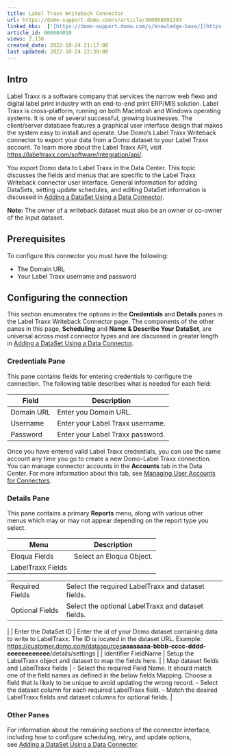 ```yaml
---
title: Label Traxx Writeback Connector
url: https://domo-support.domo.com/s/article/360058891393
linked_kbs:  ['[https://domo-support.domo.com/s/knowledge-base/](https://domo-support.domo.com/s/knowledge-base/)', '[https://domo-support.domo.com/s/](https://domo-support.domo.com/s/)', '[https://domo-support.domo.com/s/topic/0TO5w000000ZammGAC](https://domo-support.domo.com/s/topic/0TO5w000000ZammGAC)', '[https://domo-support.domo.com/s/topic/0TO5w000000ZanLGAS](https://domo-support.domo.com/s/topic/0TO5w000000ZanLGAS)', '[https://domo-support.domo.com/s/topic/0TO5w000000ZapVGAS](https://domo-support.domo.com/s/topic/0TO5w000000ZapVGAS)', '[https://domo-support.domo.com/s/article/360042926274](https://domo-support.domo.com/s/article/360042926274)', '[https://domo-support.domo.com/s/article/360042926054](https://domo-support.domo.com/s/article/360042926054)', '[https://domo-support.domo.com/s/article/360058891393](https://domo-support.domo.com/s/article/360058891393)', '[https://domo-support.domo.com/s/topic/0TO5w000000ZapVGAS/writeback-connectors](https://domo-support.domo.com/s/topic/0TO5w000000ZapVGAS/writeback-connectors)', '[https://domo-support.domo.com/s/article/360043429933](https://domo-support.domo.com/s/article/360043429933)', '[https://domo-support.domo.com/s/article/360043429953](https://domo-support.domo.com/s/article/360043429953)', '[https://domo-support.domo.com/s/article/360042925494](https://domo-support.domo.com/s/article/360042925494)', '[https://domo-support.domo.com/s/article/4408174643607](https://domo-support.domo.com/s/article/4408174643607)', '[https://domo-support.domo.com/s/article/360043429913](https://domo-support.domo.com/s/article/360043429913)', '[https://domo-support.domo.com/s/login/](https://domo-support.domo.com/s/login/)']
article_id: 000004010
views: 2,136
created_date: 2022-10-24 21:17:00
last updated: 2022-10-24 22:39:00
---
```




Intro
-----


Label Traxx is a software company that services the narrow web flexo and digital label print industry with an end-to-end print ERP/MIS solution. Label Traxx is cross-platform, running on both Macintosh and Windows operating systems. It is one of several successful, growing businesses. The client/server database features a graphical user interface design that makes the system easy to install and operate. Use Domo’s Label Traxx Writeback connector to export your data from a Domo dataset to your Label Traxx account. To learn more about the Label Traxx API, visit <https://labeltraxx.com/software/integration/api/>.


You export Domo data to Label Traxx in the Data Center. This topic discusses the fields and menus that are specific to the Label Traxx Writeback connector user interface. General information for adding DataSets, setting update schedules, and editing DataSet information is discussed in [Adding a DataSet Using a Data Connector](/s/article/360042926274 "Adding a DataSet Using a Data Connector").







**Note:** The owner of a writeback dataset must also be an owner or co-owner of the input dataset.




Prerequisites
-------------


To configure this connector you must have the following:


* The Domain URL
* Your Label Traxx username and password


Configuring the connection
--------------------------


This section enumerates the options in the **Credentials** and **Details** panes in the Label Traxx Writeback Connector page. The components of the other panes in this page, **Scheduling** and **Name & Describe Your DataSet**, are universal across most connector types and are discussed in greater length in [Adding a DataSet Using a Data Connector](/s/article/360042926274 "Adding a DataSet Using a Data Connector").


### Credentials Pane


This pane contains fields for entering credentials to configure the connection. The following table describes what is needed for each field:  




| Field | Description |
| --- | --- |
| Domain URL | Enter you Domain URL. |
| Username | Enter your Label Traxx username. |
| Password | Enter your Label Traxx password. |


Once you have entered valid Label Traxx credentials, you can use the same account any time you go to create a new Domo-Label Traxx connection. You can manage connector accounts in the **Accounts** tab in the Data Center. For more information about this tab, see [Managing User Accounts for Connectors](/s/article/360042926054 "Managing User Accounts for Connectors").


### Details Pane


This pane contains a primary **Reports** menu, along with various other menus which may or may not appear depending on the report type you select.




| Menu | Description |
| --- | --- |
| Eloqua Fields | Select an Eloqua Object. |
| LabelTraxx Fields | 

|  |  |
| --- | --- |
| Required Fields | Select the required LabelTraxx and dataset fields. |
| Optional Fields | Select the optional LabelTraxx and dataset fields. |

 |
| Enter the DataSet ID | Enter the id of your Domo dataset containing data to write to LabelTraxx. The ID is located in the dataset URL.
Example: <https://customer.domo.com/datasources>**aaaaaaaa-bbbb-cccc-dddd-eeeeeeeeeeee**/details/settings |
| Identifier FieldName | Setup the LabelTraxx object and dataset to map the fields here. |
| Map dataset fields and LabelTraxx fields | - Select the required Field Name. It should match one of the field names as defined in the below fields Mapping. Choose a field that is likely to be unique to avoid updating the wrong record.
- Select the dataset column for each required LabelTraxx field.
- Match the desired LabelTraxx fields and dataset columns for optional fields. |


### Other Panes


For information about the remaining sections of the connector interface, including how to configure scheduling, retry, and update options, see [Adding a DataSet Using a Data Connector](/s/article/360042926274 "Adding a DataSet Using a Data Connector").

